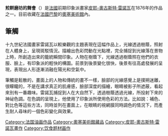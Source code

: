{{expand english|time=2018-10-20T10:38:11+00:00}}
{{unreferenced|time=2014-09-07T22:25:49+00:00}}
{{Painting| image_file=Pierre-Auguste Renoir, Le Moulin de la Galette.jpg
| title=煎餅磨坊的舞會
| artist=皮耶-奧古斯特·雷諾瓦
| year=1876年
| type=布面油画
| height=131
| width=175
| height_inch=52
| width_inch = 69
| city=巴黎
| museum=[[奧塞美術館|奧塞美術館]]
}}
'''煎餅磨坊的舞會'''（{{lang-fr|Le Bal au Moulin de la Galette}}）是[[法國|法國]]前期印象派畫家[[皮耶-奧古斯特·雷諾瓦|皮耶-奧古斯特·雷諾瓦]]在1876年的作品之一。目前收藏在[[法國|法國]][[巴黎|巴黎]]的[[奧塞美術館|奧塞美術館]]內。

==筆觸==
{{review|time=2019-05-26}}
十九世紀法國畫家雷諾瓦以較樂觀的主題表現在這幅作品上，光線透過樹蔭，照射在人體身上，呈現斑駁情況。描繪出色彩閃動在光點裡，完全捕捉到光線落在景物上時，所創造出來的籠統瞬間印象。人物在樹蔭下，光線透過樹蔭照在他們的衣服、臉上，有印象派的輕快的構圖。前景到後景變化很快，後景有往高處發展的呈現，表現出人形逐漸消融在陽光和空氣中。

筆觸是鬆散的，畫面上的人物和傳統的畫不一樣，臉部的光線感覺上是撲朔迷離，很矇矓的，不是在講求真正的肌膚感，臉部深度的描繪，眼睛被影子所遮蔽，看起來別有一番趣味。雷諾瓦捕捉到人在大自然下，透過樹蔭透過光線，所投射下來的神祕色調。在色調的呈現上，他使用了印象派所使用色彩的方法。比如說：補色、對比色等這些方法，同時並列在畫面上，在眼睛的視網膜同時調色的情況下，而產生耐人尋味的一個色彩變化與效果。

{{Authority control}}
{{DEFAULTSORT:Le Bal au Moulin de la Galette}}
[[Category:法国油画作品|Category:法国油画作品]]
[[Category:奧塞美術館藏品|Category:奧塞美術館藏品]]
[[Category:皮耶-奧古斯特·雷諾瓦畫作|Category:皮耶-奧古斯特·雷諾瓦畫作]]
[[Category:饮食题材画作|Category:饮食题材画作]]
{{Paint-stub}}